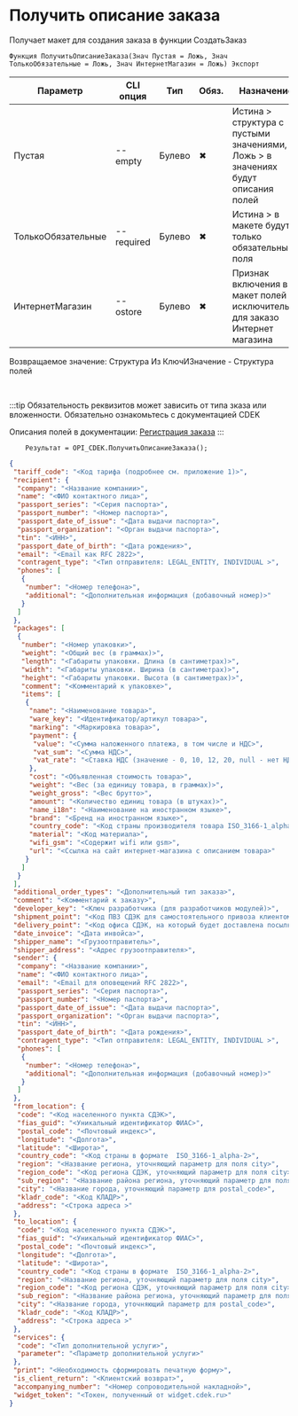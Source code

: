 ﻿---
sidebar_position: 8
---


# Получить описание заказа
 Получает макет для создания заказа в функции СоздатьЗаказ



`Функция ПолучитьОписаниеЗаказа(Знач Пустая = Ложь, Знач ТолькоОбязательные = Ложь, Знач ИнтернетМагазин = Ложь) Экспорт`

  | Параметр | CLI опция | Тип | Обяз. | Назначение |
  |-|-|-|-|-|
  | Пустая | --empty | Булево | &#x2716; | Истина > структура с пустыми значениями, Ложь > в значениях будут описания полей |
  | ТолькоОбязательные | --required | Булево | &#x2716; | Истина > в макете будут только обязательные поля |
  | ИнтернетМагазин | --ostore | Булево | &#x2716; | Признак включения в макет полей исключительно для заказо Интернет магазина |

  
  Возвращаемое значение:   Структура Из КлючИЗначение - Структура полей

<br/>

:::tip
Обязательность реквизитов может зависить от типа зказа или вложенности. Обязательно ознакомьтесь с документацией CDEK

 Описания полей в документации: [Регистрация заказа](https://api-docs.cdek.ru/29923926.html)
:::
<br/>


```bsl title="Пример кода"
    Результат = OPI_CDEK.ПолучитьОписаниеЗаказа();
```
    



```json title="Результат"
{
 "tariff_code": "<Код тарифа (подробнее см. приложение 1)>",
 "recipient": {
  "company": "<Название компании>",
  "name": "<ФИО контактного лица>",
  "passport_series": "<Серия паспорта>",
  "passport_number": "<Номер паспорта>",
  "passport_date_of_issue": "<Дата выдачи паспорта>",
  "passport_organization": "<Орган выдачи паспорта>",
  "tin": "<ИНН>",
  "passport_date_of_birth": "<Дата рождения>",
  "email": "<Email как RFC 2822>",
  "contragent_type": "<Тип отправителя: LEGAL_ENTITY, INDIVIDUAL >",
  "phones": [
   {
    "number": "<Номер телефона>",
    "additional": "<Дополнительная информация (добавочный номер)>"
   }
  ]
 },
 "packages": [
  {
   "number": "<Номер упаковки>",
   "weight": "<Общий вес (в граммах)>",
   "length": "<Габариты упаковки. Длина (в сантиметрах)>",
   "width": "<Габариты упаковки. Ширина (в сантиметрах)>",
   "height": "<Габариты упаковки. Высота (в сантиметрах)>",
   "comment": "<Комментарий к упаковке>",
   "items": [
    {
     "name": "<Наименование товара>",
     "ware_key": "<Идентификатор/артикул товара>",
     "marking": "<Маркировка товара>",
     "payment": {
      "value": "<Сумма наложенного платежа, в том числе и НДС>",
      "vat_sum": "<Сумма НДС>",
      "vat_rate": "<Ставка НДС (значение - 0, 10, 12, 20, null - нет НДС)>"
     },
     "cost": "<Объявленная стоимость товара>",
     "weight": "<Вес (за единицу товара, в граммах)>",
     "weight_gross": "<Вес брутто>",
     "amount": "<Количество единиц товара (в штуках)>",
     "name_i18n": "<Наименование на иностранном языке>",
     "brand": "<Бренд на иностранном языке>",
     "country_code": "<Код страны производителя товара ISO_3166-1_alpha-2>",
     "material": "<Код материала>",
     "wifi_gsm": "<Содержит wifi или gsm>",
     "url": "<Ссылка на сайт интернет-магазина с описанием товара>"
    }
   ]
  }
 ],
 "additional_order_types": "<Дополнительный тип заказа>",
 "comment": "<Комментарий к заказу>",
 "developer_key": "<Ключ разработчика (для разработчиков модулей)>",
 "shipment_point": "<Код ПВЗ СДЭК для самостоятельного привоза клиентом>",
 "delivery_point": "<Код офиса СДЭК, на который будет доставлена посылка>",
 "date_invoice": "<Дата инвойса>",
 "shipper_name": "<Грузоотправитель>",
 "shipper_address": "<Адрес грузоотправителя>",
 "sender": {
  "company": "<Название компании>",
  "name": "<ФИО контактного лица>",
  "email": "<Email для оповещений RFC 2822>",
  "passport_series": "<Серия паспорта>",
  "passport_number": "<Номер паспорта>",
  "passport_date_of_issue": "<Дата выдачи паспорта>",
  "passport_organization": "<Орган выдачи паспорта>",
  "tin": "<ИНН>",
  "passport_date_of_birth": "<Дата рождения>",
  "contragent_type": "<Тип отправителя: LEGAL_ENTITY, INDIVIDUAL >",
  "phones": [
   {
    "number": "<Номер телефона>",
    "additional": "<Дополнительная информация (добавочный номер)>"
   }
  ]
 },
 "from_location": {
  "code": "<Код населенного пункта СДЭК>",
  "fias_guid": "<Уникальный идентификатор ФИАС>",
  "postal_code": "<Почтовый индекс>",
  "longitude": "<Долгота>",
  "latitude": "<Широта>",
  "country_code": "<Код страны в формате  ISO_3166-1_alpha-2>",
  "region": "<Название региона, уточняющий параметр для поля city>",
  "region_code": "<Код региона СДЭК, уточняющий параметр для поля city>",
  "sub_region": "<Название района региона, уточняющий параметр для поля region>",
  "city": "<Название города, уточняющий параметр для postal_code>",
  "kladr_code": "<Код КЛАДР>",
  "address": "<Строка адреса >"
 },
 "to_location": {
  "code": "<Код населенного пункта СДЭК>",
  "fias_guid": "<Уникальный идентификатор ФИАС>",
  "postal_code": "<Почтовый индекс>",
  "longitude": "<Долгота>",
  "latitude": "<Широта>",
  "country_code": "<Код страны в формате  ISO_3166-1_alpha-2>",
  "region": "<Название региона, уточняющий параметр для поля city>",
  "region_code": "<Код региона СДЭК, уточняющий параметр для поля city>",
  "sub_region": "<Название района региона, уточняющий параметр для поля region>",
  "city": "<Название города, уточняющий параметр для postal_code>",
  "kladr_code": "<Код КЛАДР>",
  "address": "<Строка адреса >"
 },
 "services": {
  "code": "<Тип дополнительной услуги>",
  "parameter": "<Параметр дополнительной услуги>"
 },
 "print": "<Необходимость сформировать печатную форму>",
 "is_client_return": "<Клиентский возврат>",
 "accompanying_number": "<Номер сопроводительной накладной>",
 "widget_token": "<Токен, полученный от widget.cdek.ru>"
}
```
